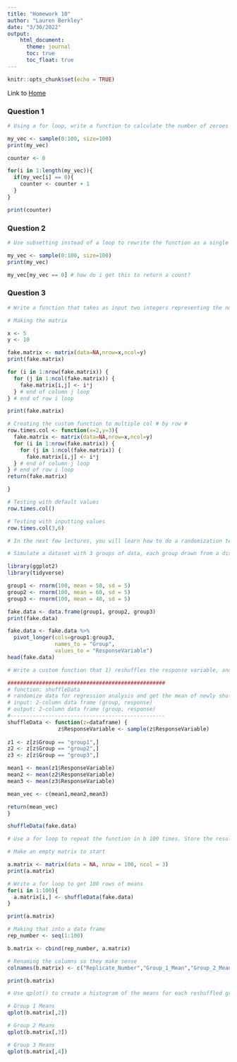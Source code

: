 ```yaml
---
title: "Homework 10"
author: "Lauren Berkley"
date: "3/30/2022"
output:
    html_document:
      theme: journal
      toc: true
      toc_float: true
---
```


```r
knitr::opts_chunk$set(echo = TRUE)
```

Link to [Home](index.html)

### Question 1
```r
# Using a for loop, write a function to calculate the number of zeroes in a numeric vector. Before entering the loop, set up a counter variable counter <- 0. Inside the loop, add 1 to counter each time you have a zero in the matrix. Finally, use return(counter) for the output.

my_vec <- sample(0:100, size=100)
print(my_vec)

counter <- 0

for(i in 1:length(my_vec)){
  if(my_vec[i] == 0){
    counter <- counter + 1
  }
}

print(counter)
```

### Question 2
```r
# Use subsetting instead of a loop to rewrite the function as a single line of code.

my_vec <- sample(0:100, size=100)
print(my_vec)

my_vec[my_vec == 0] # how do i get this to return a count?
```

### Question 3
```r
# Write a function that takes as input two integers representing the number of rows and columns in a matrix. The output is a matrix of these dimensions in which each element is the product of the row number x the column number.

# Making the matrix

x <- 5
y <- 10

fake.matrix <- matrix(data=NA,nrow=x,ncol=y)
print(fake.matrix)

for (i in 1:nrow(fake.matrix)) {
  for (j in 1:ncol(fake.matrix)) {
    fake.matrix[i,j] <- i*j
  } # end of column j loop
} # end of row i loop

print(fake.matrix)

# Creating the custom function to multiple col # by row #
row.times.col <- function(x=2,y=3){
  fake.matrix <- matrix(data=NA,nrow=x,ncol=y)
  for (i in 1:nrow(fake.matrix)) {
    for (j in 1:ncol(fake.matrix)) {
      fake.matrix[i,j] <- i*j
  } # end of column j loop
} # end of row i loop
return(fake.matrix)

}

# Testing with default values
row.times.col()

# Testing with inputting values
row.times.col(3,6)
```

```r
# In the next few lectures, you will learn how to do a randomization test on your data. We will complete some of the steps today to practice calling custom functions within a for loop. Use the code from the March 31st lecture (Randomization Tests) to complete the following steps:

# Simulate a dataset with 3 groups of data, each group drawn from a distribution with a different mean. The final data frame should have 1 column for group and 1 column for the response variable.

library(ggplot2)
library(tidyverse)

group1 <- rnorm(100, mean = 50, sd = 5)
group2 <- rnorm(100, mean = 60, sd = 5)
group3 <- rnorm(100, mean = 40, sd = 5)

fake.data <- data.frame(group1, group2, group3)
print(fake.data)

fake.data <- fake.data %>%
  pivot_longer(cols=group1:group3,
               names_to = "Group",
               values_to = "ResponseVariable")
head(fake.data)

# Write a custom function that 1) reshuffles the response variable, and 2) calculates the mean of each group in the reshuffled data. Store the means in a vector of length 3.

##################################################
# function: shuffleData
# randomize data for regression analysis and get the mean of newly shuffled values
# input: 2-column data frame (group, response)
# output: 2-column data frame (group, response)
#------------------------------------------------- 
shuffleData <- function(z=dataframe) {
                z$ResponseVariable <- sample(z$ResponseVariable)
                
z1 <- z[z$Group == "group1",]
z2 <- z[z$Group == "group2",]
z3 <- z[z$Group == "group3",]

mean1 <- mean(z1$ResponseVariable)
mean2 <- mean(z2$ResponseVariable)
mean3 <- mean(z3$ResponseVariable)

mean_vec <- c(mean1,mean2,mean3)

return(mean_vec)
}

shuffleData(fake.data)

# Use a for loop to repeat the function in b 100 times. Store the results in a data frame that has 1 column indicating the replicate number and 1 column for each new group mean, for a total of 4 columns.

# Make an empty matrix to start

a.matrix <- matrix(data = NA, nrow = 100, ncol = 3)
print(a.matrix)

# Write a for loop to get 100 rows of means
for(i in 1:100){
  a.matrix[i,] <- shuffleData(fake.data)
}

print(a.matrix)

# Making that into a data frame
rep_number <- seq(1:100)

b.matrix <- cbind(rep_number, a.matrix)

# Renaming the columns so they make sense
colnames(b.matrix) <- c("Replicate_Number","Group_1_Mean","Group_2_Mean","Group_3_Mean")

print(b.matrix)

# Use qplot() to create a histogram of the means for each reshuffled group. Or, if you want a challenge, use ggplot() to overlay all 3 histograms in the same figure. How do the distributions of reshuffled means compare to the original means?

# Group 1 Means
qplot(b.matrix[,2])

# Group 2 Means
qplot(b.matrix[,3])

# Group 3 Means
qplot(b.matrix[,4])
```




